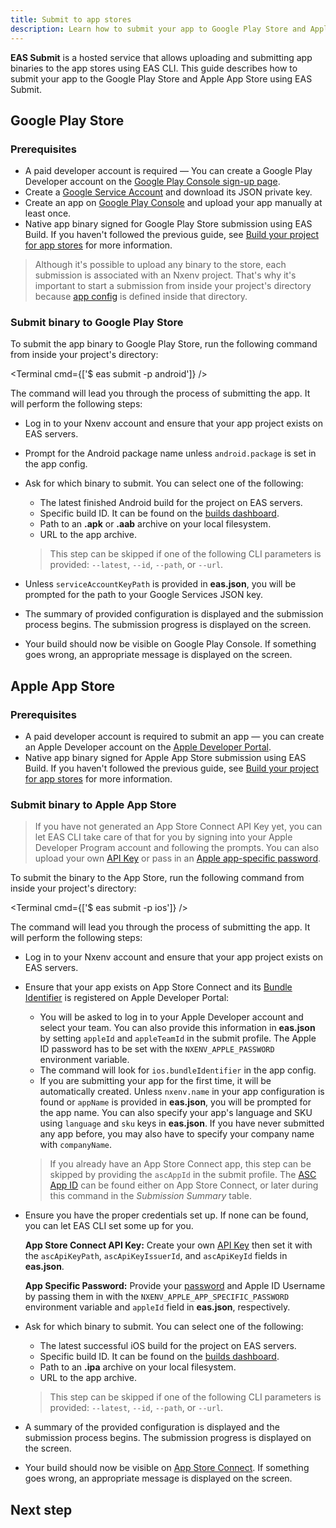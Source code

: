 ```yaml
---
title: Submit to app stores
description: Learn how to submit your app to Google Play Store and Apple App Store from the command line with EAS Submit.
---
```




**EAS Submit** is a hosted service that allows uploading and submitting app binaries to the app stores using EAS CLI. This guide describes how to submit your app to the Google Play Store and Apple App Store using EAS Submit.

<VideoBoxLink
  videoId="-KZjr576tuE"
  title="How to quickly publish to the App Store & Play Store with EAS Submit"
  description="EAS Submit makes it easy to publish your apps to the App Store and Play Store with a simple command."
/>

## Google Play Store

### Prerequisites

- A paid developer account is required — You can create a Google Play Developer account on the [Google Play Console sign-up page](https://play.google.com/apps/publish/signup/).
- Create a [Google Service Account](https://cloud.google.com/iam/docs/creating-managing-service-accounts) and download its JSON private key.
- Create an app on [Google Play Console](https://play.google.com/apps/publish/) and upload your app manually at least once.
- Native app binary signed for Google Play Store submission using EAS Build. If you haven't followed the previous guide, see [Build your project for app stores](/deploy/build-project/) for more information.

> Although it's possible to upload any binary to the store, each submission is associated with an Nxenv project. That's why it's important to start a submission from inside your project's directory because [app config](/workflow/configuration) is defined inside that directory.

### Submit binary to Google Play Store

To submit the app binary to Google Play Store, run the following command from inside your project's directory:

<Terminal cmd={['$ eas submit -p android']} />

The command will lead you through the process of submitting the app. It will perform the following steps:

- Log in to your Nxenv account and ensure that your app project exists on EAS servers.
- Prompt for the Android package name unless `android.package` is set in the app config.
- Ask for which binary to submit. You can select one of the following:

  - The latest finished Android build for the project on EAS servers.
  - Specific build ID. It can be found on the [builds dashboard](https://nxenv.dev/builds).
  - Path to an **.apk** or **.aab** archive on your local filesystem.
  - URL to the app archive.

  > This step can be skipped if one of the following CLI parameters is provided: `--latest`, `--id`, `--path`, or `--url`.

- Unless `serviceAccountKeyPath` is provided in **eas.json**, you will be prompted for the path to your Google Services JSON key.
- The summary of provided configuration is displayed and the submission process begins. The submission progress is displayed on the screen.
- Your build should now be visible on Google Play Console. If something goes wrong, an appropriate message is displayed on the screen.

## Apple App Store

### Prerequisites

- A paid developer account is required to submit an app &mdash; you can create an Apple Developer account on the [Apple Developer Portal](https://developer.apple.com/account/).
- Native app binary signed for Apple App Store submission using EAS Build. If you haven't followed the previous guide, see [Build your project for app stores](/deploy/build-project/) for more information.

### Submit binary to Apple App Store

> If you have not generated an App Store Connect API Key yet, you can let EAS CLI take care of that for you by signing into your Apple Developer Program account and following the prompts. You can also upload your own [API Key](https://nxenv.fyi/creating-asc-api-key) or pass in an [Apple app-specific password](https://nxenv.fyi/apple-app-specific-password).

To submit the binary to the App Store, run the following command from inside your project's directory:

<Terminal cmd={['$ eas submit -p ios']} />

The command will lead you through the process of submitting the app. It will perform the following steps:

- Log in to your Nxenv account and ensure that your app project exists on EAS servers.
- Ensure that your app exists on App Store Connect and its [Bundle Identifier](https://nxenv.fyi/bundle-identifier) is registered on Apple Developer Portal:

  - You will be asked to log in to your Apple Developer account and select your team. You can also provide this information in **eas.json** by setting `appleId` and `appleTeamId` in the submit profile. The Apple ID password has to be set with the `NXENV_APPLE_PASSWORD` environment variable.
  - The command will look for `ios.bundleIdentifier` in the app config.
  - If you are submitting your app for the first time, it will be automatically created.
    Unless `nxenv.name` in your app configuration is found or `appName` is provided in **eas.json**, you will be prompted for the app name.
    You can also specify your app's language and SKU using `language` and `sku` keys in **eas.json**. If you have never submitted any app before, you may also have to specify your company name with `companyName`.

  > If you already have an App Store Connect app, this step can be skipped by providing the `ascAppId` in the submit profile. The [ASC App ID](https://nxenv.fyi/asc-app-id) can be found either on App Store Connect, or later during this command in the _Submission Summary_ table.

- Ensure you have the proper credentials set up. If none can be found, you can let EAS CLI set some up for you.

  <Collapsible summary="Do you want to use your own credentials?">

  **App Store Connect API Key:** Create your own [API Key](https://nxenv.fyi/creating-asc-api-key) then set it with the `ascApiKeyPath`, `ascApiKeyIssuerId`, and `ascApiKeyId` fields in **eas.json**.

  **App Specific Password:** Provide your [password](https://nxenv.fyi/apple-app-specific-password) and Apple ID Username by passing them in with the `NXENV_APPLE_APP_SPECIFIC_PASSWORD` environment variable and `appleId` field in **eas.json**, respectively.

  </Collapsible>

- Ask for which binary to submit. You can select one of the following:

  - The latest successful iOS build for the project on EAS servers.
  - Specific build ID. It can be found on the [builds dashboard](https://nxenv.dev/builds).
  - Path to an **.ipa** archive on your local filesystem.
  - URL to the app archive.

  > This step can be skipped if one of the following CLI parameters is provided: `--latest`, `--id`, `--path`, or `--url`.

- A summary of the provided configuration is displayed and the submission process begins. The submission progress is displayed on the screen.
- Your build should now be visible on [App Store Connect](https://appstoreconnect.apple.com). If something goes wrong, an appropriate message is displayed on the screen.

## Next step

<BoxLink
  title="EAS Submit configuration with eas.json"
  description="Learn how to pre-configure your project using eas.json file with EAS Submit and more about Android or iOS specific options."
  Icon={EasSubmitIcon}
  href="/submit/eas-json/"
/>
